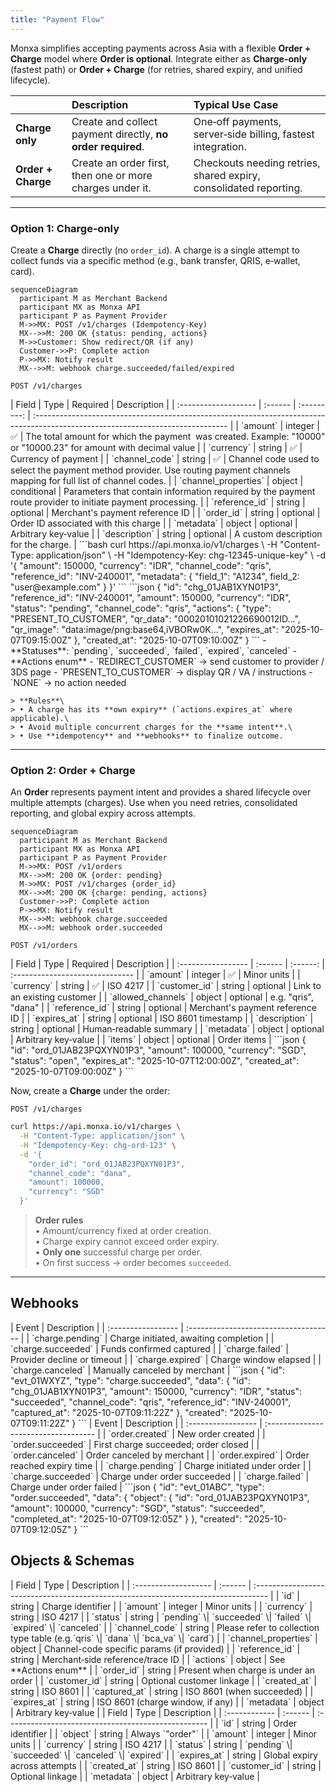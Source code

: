 ```yaml
---
title: "Payment Flow"
---
```


Monxa simplifies accepting payments across Asia with a flexible **Order + Charge** model where **Order is optional**. Integrate either as **Charge-only** (fastest path) or **Order + Charge** (for retries, shared expiry, and unified lifecycle).

|                    | Description                                                 | Typical Use Case                                                  |
| :----------------- | :---------------------------------------------------------- | :---------------------------------------------------------------- |
| **Charge only**    | Create and collect payment directly, **no order required**. | One‑off payments, server‑side billing, fastest integration.       |
| **Order + Charge** | Create an order first, then one or more charges under it.   | Checkouts needing retries, shared expiry, consolidated reporting. |

---

### Option 1: Charge‑only

Create a **Charge** directly (no `order_id`). A charge is a single attempt to collect funds via a specific method (e.g., bank transfer, QRIS, e‑wallet, card).

```mermaid
sequenceDiagram
  participant M as Merchant Backend
  participant MX as Monxa API
  participant P as Payment Provider
  M->>MX: POST /v1/charges (Idempotency-Key)
  MX-->>M: 200 OK {status: pending, actions}
  M->>Customer: Show redirect/QR (if any)
  Customer->>P: Complete action
  P->>MX: Notify result
  MX-->>M: webhook charge.succeeded/failed/expired
```

```http
POST /v1/charges
```

<AccordionGroup>
  <Accordion title="Body Parameters">
    | Field                | Type    | Required    | Description                                                                                                                     |
    | :------------------- | :------ | :---------: | :------------------------------------------------------------------------------------------------------------------------------ |
    | `amount`             | integer | ✅           | The total amount for which the payment  was created. Example: "10000" or "10000.23" for amount with decimal value               |
    | `currency`           | string  | ✅           | Currency of payment                                                                                                             |
    | `channel_code`       | string  | ✅           | Channel code used to select the payment method provider.   Use routing payment channels mapping for full list of channel codes. |
    | `channel_properties` | object  | conditional | Parameters that contain information required by the payment route provider to initiate payment processing.                      |
    | `reference_id`       | string  | optional    | Merchant's payment reference ID                                                                                                 |
    | `order_id`           | string  | optional    | Order ID associated with this charge                                                                                            |
    | `metadata`           | object  | optional    | Arbitrary key‑value                                                                                                             |
    | `description`        | string  | optional    | A custom description for the charge.                                                                                            |
  </Accordion>
  <Accordion title="Example — Charge‑only (QRIS)">
    ```bash
    curl https://api.monxa.io/v1/charges \
      -H "Content-Type: application/json" \
      -H "Idempotency-Key: chg-12345-unique-key" \
      -d '{
        "amount": 150000,
        "currency": "IDR",
        "channel_code": "qris",
        "reference_id": "INV-240001",
        "metadata": { "field_1": "A1234", field_2: "user@example.com" }
      }'
    ```
  </Accordion>
  <Accordion title="Sample Response">
    ```json
    {
      "id": "chg_01JAB1XYN01P3",
      "reference_id": "INV-240001",
      "amount": 150000,
      "currency": "IDR",
      "status": "pending",
      "channel_code": "qris",
      "actions": {
        "type": "PRESENT_TO_CUSTOMER",
        "qr_data": "00020101021226690012ID...",
    	"qr_image": "data:image/png:base64,iVBORw0K...",
        "expires_at": "2025-10-07T09:15:00Z"
      },
      "created_at": "2025-10-07T09:10:00Z"
    }
    ```
  </Accordion>
  <Accordion title="Charge Lifecycle & Actions">
    - **Statuses**: `pending`, `succeeded`, `failed`, `expired`, `canceled`
    - **Actions enum**
      - `REDIRECT_CUSTOMER` → send customer to provider / 3DS page
      - `PRESENT_TO_CUSTOMER` → display QR / VA / instructions
      - `NONE` → no action needed

    > **Rules**\
    > • A charge has its **own expiry** (`actions.expires_at` where applicable).\
    > • Avoid multiple concurrent charges for the **same intent**.\
    > • Use **idempotency** and **webhooks** to finalize outcome.
  </Accordion>
</AccordionGroup>

---

### Option 2: Order + Charge

An **Order** represents payment intent and provides a shared lifecycle over multiple attempts (charges). Use when you need retries, consolidated reporting, and global expiry across attempts.

```mermaid
sequenceDiagram
  participant M as Merchant Backend
  participant MX as Monxa API
  participant P as Payment Provider
  M->>MX: POST /v1/orders
  MX-->>M: 200 OK {order: pending}
  M->>MX: POST /v1/charges {order_id}
  MX-->>M: 200 OK {charge: pending, actions}
  Customer->>P: Complete action
  P->>MX: Notify result
  MX-->>M: webhook charge.succeeded
  MX-->>M: webhook order.succeeded
```

```http
POST /v1/orders
```

<AccordionGroup>
  <Accordion title="Body Parameters">
    | Field              | Type    | Required | Description                     |
    | :----------------- | :------ | :------: | :------------------------------ |
    | `amount`           | integer | ✅        | Minor units                     |
    | `currency`         | string  | ✅        | ISO 4217                        |
    | `customer_id`      | string  | optional | Link to an existing customer    |
    | `allowed_channels` | object  | optional | e.g. "qris", "dana"             |
    | `reference_id`     | string  | optional | Merchant's payment reference ID |
    | `expires_at`       | string  | optional | ISO 8601 timestamp              |
    | `description`      | string  | optional | Human‑readable summary          |
    | `metadata`         | object  | optional | Arbitrary key‑value             |
    | `items`            | object  | optional | Order items                     |
  </Accordion>
  <Accordion title="Sample Response">
    ```json
    {
      "id": "ord_01JAB23PQXYN01P3",
      "amount": 100000,
      "currency": "SGD",
      "status": "open",
      "expires_at": "2025-10-07T12:00:00Z",
      "created_at": "2025-10-07T09:00:00Z"
    }
    ```
  </Accordion>
</AccordionGroup>

Now, create a **Charge** under the order:

```http
POST /v1/charges
```

```bash
curl https://api.monxa.io/v1/charges \
  -H "Content-Type: application/json" \
  -H "Idempotency-Key: chg-ord-123" \
  -d '{
    "order_id": "ord_01JAB23PQXYN01P3",
    "channel_code": "dana",
    "amount": 100000,
    "currency": "SGD"
  }'
```

> **Order rules**\
> • Amount/currency fixed at order creation.\
> • Charge expiry cannot exceed order expiry.\
> • **Only one** successful charge per order.\
> • On first success → order becomes `succeeded`.

---

## Webhooks

<AccordionGroup>
  <Accordion title="Charge‑only Events">
    | Event              | Description                           |
    | :----------------- | :------------------------------------ |
    | `charge.pending`   | Charge initiated, awaiting completion |
    | `charge.succeeded` | Funds confirmed captured              |
    | `charge.failed`    | Provider decline or timeout           |
    | `charge.expired`   | Charge window elapsed                 |
    | `charge.canceled`  | Manually canceled by merchant         |
  </Accordion>
  <Accordion title="Example : charge.succeeded">
    ```json
    {
    	"id": "evt_01WXYZ",
    	"type": "charge.succeeded",
    	"data": {
    		"id": "chg_01JAB1XYN01P3",
    		"amount": 150000,
    		"currency": "IDR",
    		"status": "succeeded",
    		"channel_code": "qris",
    		"reference_id": "INV-240001",
    		"captured_at": "2025-10-07T09:11:22Z"
    	},
    	"created": "2025-10-07T09:11:22Z"
    }
    ```
  </Accordion>
</AccordionGroup>

<AccordionGroup>
  <Accordion title="Order + Charge Events">
    | Event              | Description                          |
    | :----------------- | :----------------------------------- |
    | `order.created`    | New order created                    |
    | `order.succeeded`  | First charge succeeded; order closed |
    | `order.canceled`   | Order canceled by merchant           |
    | `order.expired`    | Order reached expiry time            |
    | `charge.pending`   | Charge initiated under order         |
    | `charge.succeeded` | Charge under order succeeded         |
    | `charge.failed`    | Charge under order failed            |
  </Accordion>
  <Accordion title="Example : order.succeeded">
    ```json
    {
      "id": "evt_01ABC",
      "type": "order.succeeded",
      "data": {
        "object": {
          "id": "ord_01JAB23PQXYN01P3",
          "amount": 100000,
          "currency": "SGD",
          "status": "succeeded",
          "completed_at": "2025-10-07T09:12:05Z"
        }
      },
      "created": "2025-10-07T09:12:05Z"
    }
    ```
  </Accordion>
</AccordionGroup>

## Objects & Schemas

<AccordionGroup>
  <Accordion title="Charge Object">
    | Field                | Type    | Description                                                                        |
    | :------------------- | :------ | :--------------------------------------------------------------------------------- |
    | `id`                 | string  | Charge identifier                                                                  |
    | `amount`             | integer | Minor units                                                                        |
    | `currency`           | string  | ISO 4217                                                                           |
    | `status`             | string  | `pending` \| `succeeded` \| `failed` \| `expired` \| `canceled`                    |
    | `channel_code`       | string  | Please refer to collection type table (e.g.`qris` \| `dana` \| `bca_va` \| `card`) |
    | `channel_properties` | object  | Channel-code specific params (if provided)                                         |
    | `reference_id`       | string  | Merchant‑side reference/trace ID                                                   |
    | `actions`            | object  | See **Actions enum**                                                               |
    | `order_id`           | string  | Present when charge is under an order                                              |
    | `customer_id`        | string  | Optional customer linkage                                                          |
    | `created_at`         | string  | ISO 8601                                                                           |
    | `captured_at`        | string  | ISO 8601 (when succeeded)                                                          |
    | `expires_at`         | string  | ISO 8601 (charge window, if any)                                                   |
    | `metadata`           | object  | Arbitrary key‑value                                                                |
  </Accordion>
  <Accordion title="Order Object">
    | Field         | Type    | Description                                         |
    | :------------ | :------ | :-------------------------------------------------- |
    | `id`          | string  | Order identifier                                    |
    | `object`      | string  | Always `"order"`                                    |
    | `amount`      | integer | Minor units                                         |
    | `currency`    | string  | ISO 4217                                            |
    | `status`      | string  | `pending` \| `succeeded` \| `canceled` \| `expired` |
    | `expires_at`  | string  | Global expiry across attempts                       |
    | `created_at`  | string  | ISO 8601                                            |
    | `customer_id` | string  | Optional linkage                                    |
    | `metadata`    | object  | Arbitrary key‑value                                 |
  </Accordion>
</AccordionGroup>